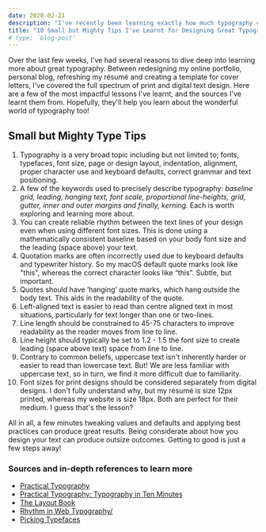 ```yaml
---
date: 2020-02-21
description: "I've recently been learning exactly how much typography can be hugely improved through tweaking a few values and defaults and applying straightforward best practices. Read more for those tips!"
title: "10 Small but Mighty Tips I've Learnt for Designing Great Typography"
# type: 'blog-post'
---
```


<BlogReadTime readTime="2:30"/>

Over the last few weeks, I've had several reasons to dive deep into learning more about great typography. Between redesigning my online portfolio, personal blog, refreshing my résumé and creating a template for cover letters, I've covered the full spectrum of print and digital text design. Here are a few of the most impactful lessons I've learnt, and the sources I've learnt them from. Hopefully, they'll help you learn about the wonderful world of typography too!

## Small but Mighty Type Tips

1. Typography is a very broad topic including but not limited to; fonts, typefaces, font size, page or design layout, indentation, alignment, proper character use and keyboard defaults, correct grammar and text positioning.
2. A few of the keywords used to precisely describe typography: *baseline grid, leading, hanging text, font scale, proportional line-heights, grid, gutter, inner and outer margins and finally, kerning.* Each is worth exploring and learning more about.
3. You can create reliable rhythm between the text lines of your design even when using different font sizes. This is done using a mathematically consistent baseline based on your body font size and the leading (space above) your text.
4. Quotation marks are often incorrectly used due to keyboard defaults and typewriter history. So my macOS default quote marks look like "this", whereas the correct character looks like “this”. Subtle, but important.
5. Quotes should have ‘hanging’ quote marks, which hang outside the body text. This aids in the readability of the quote.
6. Left-aligned text is easier to read than centre aligned text in most situations, particularly for text longer than one or two-lines.
7. Line length should be constrained to 45-75 characters to improve readability as the reader moves from line to line.
8. Line height should typically be set to 1.2 - 1.5 the font size to create leading (space above text) space from line to line.
9. Contrary to common beliefs, uppercase text isn't inherently harder or easier to read than lowercase text. But! We are less familiar with uppercase text, so in turn, we find it more difficult due to familiarity.
10. Font sizes for print designs should be considered separately from digital designs. I don't fully understand why, but my résumé is size 12px printed, whereas my website is size 18px. Both are perfect for their medium. I guess that's the lesson?

All in all, a few minutes tweaking values and defaults and applying best practices can produce great results. Being considerate about how you design your text can produce outsize outcomes. Getting to good is just a few steps away!

### Sources and in-depth references to learn more

- [Practical Typography](https://practicaltypography.com/)
- [Practical Typography: Typography in Ten Minutes](https://practicaltypography.com/typography-in-ten-minutes.html)
- [The Layout Book](https://www.goodreads.com/book/show/3065213-the-layout-book)
- [Rhythm in Web Typography/](https://betterwebtype.com/articles/2018/10/15/rhythm-in-web-typography/)
- [Picking Typefaces](https://frankchimero.com/blog/2020/picking-typefaces/)
